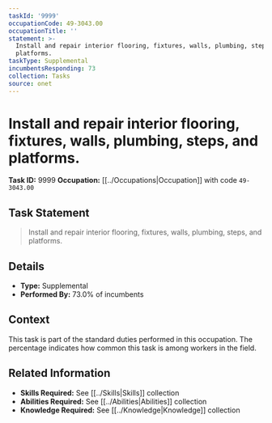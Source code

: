 ```yaml
---
taskId: '9999'
occupationCode: 49-3043.00
occupationTitle: ''
statement: >-
  Install and repair interior flooring, fixtures, walls, plumbing, steps, and
  platforms.
taskType: Supplemental
incumbentsResponding: 73
collection: Tasks
source: onet
---
```

# Install and repair interior flooring, fixtures, walls, plumbing, steps, and platforms.

**Task ID:** 9999
**Occupation:** [[../Occupations|Occupation]] with code `49-3043.00`

## Task Statement

> Install and repair interior flooring, fixtures, walls, plumbing, steps, and platforms.

## Details

- **Type:** Supplemental
- **Performed By:** 73.0% of incumbents

## Context

This task is part of the standard duties performed in this occupation. The percentage indicates how common this task is among workers in the field.

## Related Information

- **Skills Required:** See [[../Skills|Skills]] collection
- **Abilities Required:** See [[../Abilities|Abilities]] collection
- **Knowledge Required:** See [[../Knowledge|Knowledge]] collection
